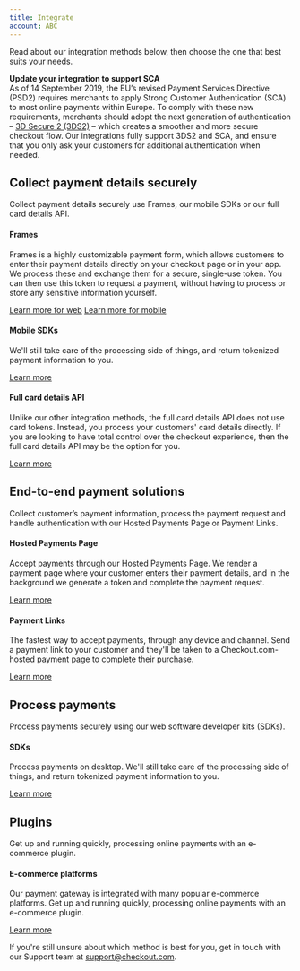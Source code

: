 ```yaml
---
title: Integrate
account: ABC
---
```


Read about our integration methods below, then choose the one that best suits your needs.

**Update your integration to support SCA**  
As of 14 September 2019, the EU’s revised Payment Services Directive (PSD2) requires merchants to apply Strong Customer Authentication (SCA) to most online payments within Europe. To comply with these new requirements, merchants should adopt the next generation of authentication – [3D Secure 2 (3DS2)](/display/DOCS/3D+Secure) – which creates a smoother and more secure checkout flow. Our integrations fully support 3DS2 and SCA, and ensure that you only ask your customers for additional authentication when needed.

Collect payment details securely
--------------------------------

Collect payment details securely use Frames, our mobile SDKs or our full card details API.

#### Frames

Frames is a highly customizable payment form, which allows customers to enter their payment details directly on your checkout page or in your app. We process these and exchange them for a secure, single-use token. You can then use this token to request a payment, without having to process or store any sensitive information yourself.

[Learn more for web](integrate/frames) [Learn more for mobile](integrate/frames-for-android)

#### Mobile SDKs

We'll still take care of the processing side of things, and return tokenized payment information to you.

[Learn more](integrate/sdks)

#### Full card details API

Unlike our other integration methods, the full card details API does not use card tokens. Instead, you process your customers' card details directly. If you are looking to have total control over the checkout experience, then the full card details API may be the option for you.

[Learn more](integrate/full-card-details-api)

End-to-end payment solutions
----------------------------

Collect customer’s payment information, process the payment request and handle authentication with our Hosted Payments Page or Payment Links.

#### Hosted Payments Page

Accept payments through our Hosted Payments Page. We render a payment page where your customer enters their payment details, and in the background we generate a token and complete the payment request.

[Learn more](integrate/hosted-payments-page)

#### Payment Links

The fastest way to accept payments, through any device and channel. Send a payment link to your customer and they'll be taken to a Checkout.com-hosted payment page to complete their purchase.

[Learn more](integrate/payment-links)

Process payments
----------------

Process payments securely using our web software developer kits (SDKs).

#### SDKs

Process payments on desktop. We'll still take care of the processing side of things, and return tokenized payment information to you.

[Learn more](integrate/sdks)

Plugins
-------

Get up and running quickly, processing online payments with an e-commerce plugin.

#### E-commerce platforms

Our payment gateway is integrated with many popular e-commerce platforms. Get up and running quickly, processing online payments with an e-commerce plugin.

[Learn more](integrate/e-commerce-platforms)

If you're still unsure about which method is best for you, get in touch with our Support team at [support@checkout.com](mailto:support@checkout.com).




